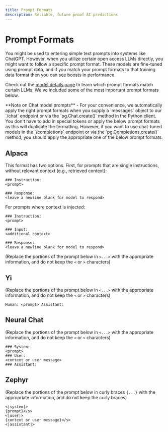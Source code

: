 ```yaml
---
title: Prompt Formats
description: Reliable, future proof AI predictions
---
```


# Prompt Formats

You might be used to entering simple text prompts into systems like ChatGPT. However, when you utilize certain open access LLMs directly, you might want to follow a specific prompt format. These models are fine-tuned using prompt data, and if you match your prompt formats to that training data format then you can see boosts in performance. 

Check out the [model details page](details) to learn which prompt formats match certain LLMs. We've included some of the most important prompt formats below.



<Callout type="info" emoji="ℹ️">
  **Note on Chat model prompts** - For your convenience, we automatically apply the right prompt formats when you supply a `messages` object to our `/chat` endpoint or via the `pg.Chat.create()` method in the Python client. You don't have to add in special tokens or apply the below prompt formats as this will duplicate the formatting. However, if you want to use chat-tuned models in the `/completions` endpoint or via the `pg.Completions.create()` method, you should apply the appropriate one of the below prompt formats.
</Callout>

## Alpaca

This format has two options. First, for prompts that are single instructions, without relevant context (e.g., retrieved context):

```
### Instruction:
<prompt>

### Response:
<leave a newline blank for model to respond>
```

For prompts where context is injected:

```
### Instruction:
<prompt>

### Input:
<additional context>

### Response:
<leave a newline blank for model to respond>
```

(Replace the portions of the prompt below in `<...>` with the appropriate information, and do not keep the `<` or `>` characters)

## Yi

(Replace the portions of the prompt below in `<...>` with the appropriate information, and do not keep the `<` or `>` characters)

```
Human: <prompt> Assistant:
```

## Neural Chat

(Replace the portions of the prompt below in `<...>` with the appropriate information, and do not keep the `<` or `>` characters)

```
### System:
<prompt>
### User:
<context or user message>
### Assistant:
```

## Zephyr

(Replace the portions of the prompt below in curly braces `{...}` with the appropriate information, and do not keep the curly braces)

```
<|system|>
{prompt}</s>
<|user|>
{context or user message}</s>
<|assistant|>
```